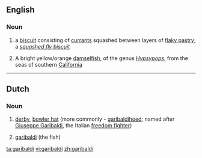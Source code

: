 {{also|Garibaldi}}
==English==

===Noun===
{{wikipedia|Garibaldi biscuit}}
{{en-noun}}

# {{British}} a [[biscuit]] consisting of [[currant]]s squashed between layers of [[flaky pastry]]; a ''[[squashed fly biscuit]]''
# A bright yellow/orange [[damselfish]], of the genus ''[[Hypsypops]]'', from the seas of southern [[California]]

----
==Dutch==
===Noun===
{{nl-noun|*|*}}
# [[derby]], [[bowler hat]] (more commonly - [[garibaldihoed]]; named after [[w:Giuseppe Garibaldi|Giuseppe Garibaldi]], the Italian [[vrijheidsstrijder|freedom fighter]])
# {{zoology}} [[garibaldi#English|garibaldi]] (the fish)

[[ta:garibaldi]]
[[vi:garibaldi]]
[[zh:garibaldi]]